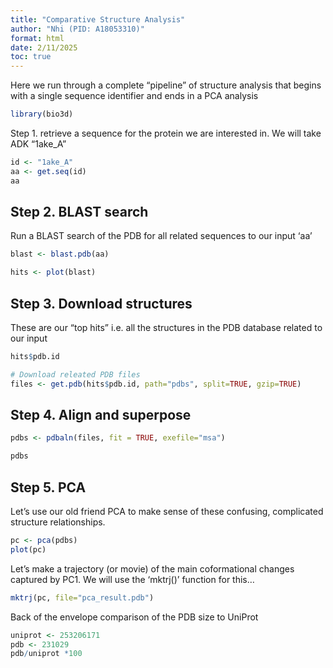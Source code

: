 ```yaml
---
title: "Comparative Structure Analysis"
author: "Nhi (PID: A18053310)"
format: html
date: 2/11/2025
toc: true
---
```


Here we run through a complete "pipeline" of structure analysis that begins with a single sequence identifier and ends in a PCA analysis 

```r
library(bio3d)
```

Step 1. retrieve a sequence for the protein we are interested in. We will take ADK "1ake_A"

```r
id <- "1ake_A"
aa <- get.seq(id)
aa
```

## Step 2. BLAST search
Run a BLAST search of the PDB for all related sequences to our input 'aa'
```r
blast <- blast.pdb(aa)
```

```r
hits <- plot(blast)
```


## Step 3. Download structures
These are our "top hits" i.e. all the structures in the PDB database related to our input
```r
hits$pdb.id
```

```r
# Download releated PDB files
files <- get.pdb(hits$pdb.id, path="pdbs", split=TRUE, gzip=TRUE)
```


## Step 4. Align and superpose 

```r
pdbs <- pdbaln(files, fit = TRUE, exefile="msa")
```

```r
pdbs
```

## Step 5. PCA

Let's use our old friend PCA to make sense of these confusing, complicated structure relationships.

```r
pc <- pca(pdbs)
plot(pc)
```

Let's make a trajectory (or movie) of the main coformational changes captured by PC1. We will use the 'mktrj()' function for this...

```r
mktrj(pc, file="pca_result.pdb")
```


Back of the envelope comparison of the PDB size to UniProt 

```r
uniprot <- 253206171
pdb <- 231029
pdb/uniprot *100
```





